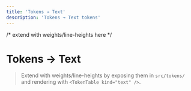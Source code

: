 ```yaml
---
title: 'Tokens → Text'
description: 'Tokens → Text tokens'
---
```


/* extend with weights/line-heights here */

# Tokens → Text

> Extend with weights/line-heights by exposing them in `src/tokens/` and rendering with `<TokenTable kind="text" />`.
